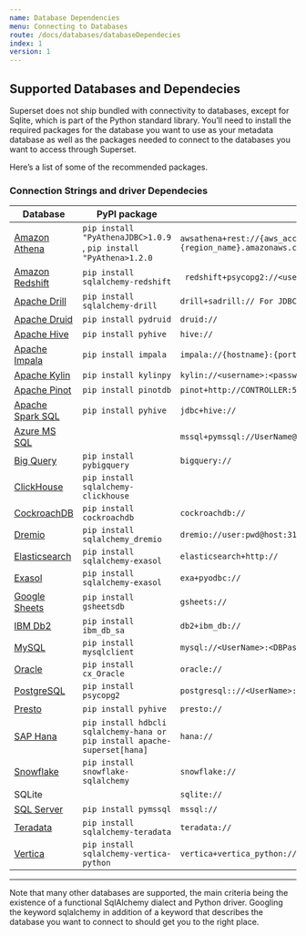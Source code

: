 ```yaml
---
name: Database Dependencies
menu: Connecting to Databases
route: /docs/databases/databaseDependecies
index: 1
version: 1
---
```


## Supported Databases and Dependecies

Superset does not ship bundled with connectivity to databases, except for Sqlite, which is part of the Python standard library. You’ll need to install the required packages for the database you want to use as your metadata database as well as the packages needed to connect to the databases you want to access through Superset.

Here’s a list of some of the recommended packages.

### Connection Strings and driver Dependecies

| Database | PyPI package | Connection String  | 	
| --- | --- | --- |
|[Amazon Athena](/docs/databases/athena)|```pip install "PyAthenaJDBC>1.0.9``` , ```pip install "PyAthena>1.2.0``` | ```awsathena+rest://{aws_access_key_id}:{aws_secret_access_key}@athena.{region_name}.amazonaws.com/{ ```|
|[Amazon Redshift](/docs/databases/redshift)|```pip install sqlalchemy-redshift```| ``` redshift+psycopg2://<userName>:<DBPassword>@<AWS End Point>:5439/<Database Name>``` |
|[Apache Drill](/docs/databases/drill)|```pip install sqlalchemy-drill```| ```drill+sadrill:// For JDBC drill+jdbc://``` |
|[Apache Druid](/docs/databases/druid)|```pip install pydruid```| ```druid://``` |
|[Apache Hive](/docs/databases/hive)|```pip install pyhive```|```hive://```|
|[Apache Impala](/docs/databases/impala)|```pip install impala```|```impala://{hostname}:{port}/{database}```|
|[Apache Kylin](/docs/databases/kylin)|```pip install kylinpy```|```kylin://<username>:<password>@<hostname>:<port>/<project>?<param1>=<value1>&<param2>=<value2>```|
|[Apache Pinot](/docs/databases/pinot)|```pip install pinotdb```|```pinot+http://CONTROLLER:5436/ query?server=http://CONTROLLER:5983/```|
|[Apache Spark SQL](/docs/databases/spark)|```pip install pyhive```|```jdbc+hive://```
|[Azure MS SQL](/docs/databases/sqlserver)||```mssql+pymssql://UserName@presetSQL:TestPassword@presetSQL.database.windows.net:1433/TestSchema```
|[Big Query](/docs/databases/bigquery)|```pip install pybigquery```|```bigquery://```|
|[ClickHouse](/docs/databases/clickhouse)|```pip install sqlalchemy-clickhouse```| |
|[CockroachDB](/docs/databases/cockroachdb)|```pip install cockroachdb```|```cockroachdb://```|
|[Dremio](/docs/databases/dremio)|```pip install sqlalchemy_dremio```|```dremio://user:pwd@host:31010/```|
|[Elasticsearch](/docs/databases/elasticsearch)|```pip install sqlalchemy-exasol```|```elasticsearch+http://```|
|[Exasol](/docs/databases/exasol)|```pip install sqlalchemy-exasol```|```exa+pyodbc://```|
|[Google Sheets](/docs/databases/google-sheets)|```pip install gsheetsdb```|```gsheets://```|
|[IBM Db2](/docs/databases/ibm-db2)|```pip install ibm_db_sa```|```db2+ibm_db://```|
|[MySQL](/docs/databases/mysql)|```pip install mysqlclient```|```mysql://<UserName>:<DBPassword>@<Database Host>/<Database Name>```|
|[Oracle](/docs/databases/oracle)|```pip install cx_Oracle```|```oracle://```|
|[PostgreSQL](/docs/databases/postgresql)|```pip install psycopg2```|```postgresql:://<UserName>:<DBPassword>@<Database Host>/<Database Name>```|
|[Presto](/docs/databases/presto)|```pip install pyhive```|```presto://```|
|[SAP Hana](/docs/databases/hana)|```pip install hdbcli sqlalchemy-hana or pip install apache-superset[hana]```|```hana://```|
|[Snowflake](/docs/databases/snowflake)|```pip install snowflake-sqlalchemy```|```snowflake://```|
|SQLite||```sqlite://```|
|[SQL Server](/docs/databases/sqlserver)|```pip install pymssql```|```mssql://```|
|[Teradata](/docs/databases/teradata)|```pip install sqlalchemy-teradata```|```teradata://```|
|[Vertica](/docs/databases/vertica)|```pip install sqlalchemy-vertica-python```|```vertica+vertica_python://<UserName>:<DBPassword>@<Database Host>/<Database Name>```|

***

Note that many other databases are supported, the main criteria being the existence of a functional SqlAlchemy dialect and Python driver. Googling the keyword sqlalchemy in addition of a keyword that describes the database you want to connect to should get you to the right place.